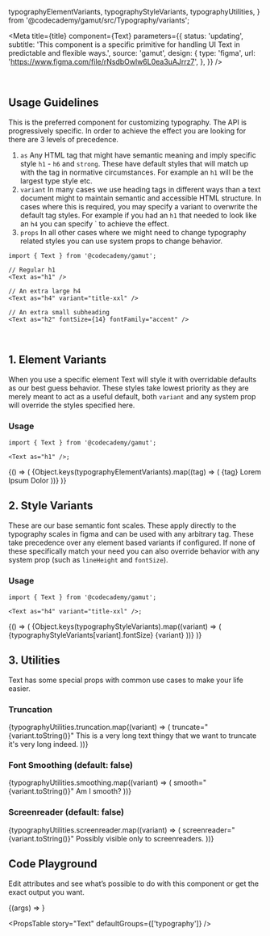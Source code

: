   typographyElementVariants,
  typographyStyleVariants,
  typographyUtilities,
} from '@codecademy/gamut/src/Typography/variants';

<Meta
  title={title}
  component={Text}
  parameters={{
    status: 'updating',
    subtitle:
      'This component is a specific primitive for handling UI Text in predictable and flexible ways.',
    source: 'gamut',
    design: {
      type: 'figma',
      url: 'https://www.figma.com/file/rNsdbOwlw6L0ea3uAJrrz7',
    },
  }}
/>

<br />

## Usage Guidelines

This is the preferred component for customizing typography. The API is progressively specific. In order to achieve the effect you are looking for there are 3 levels of precedence.

1. `as` Any HTML tag that might have semantic meaning and imply specific style `h1` - `h6` and `strong`. These have default styles that will match up with the tag in normative circumstances. For example an `h1` will be the largest type style etc.
2. `variant` In many cases we use heading tags in different ways than a text document might to maintain semantic and accessible HTML structure. In cases where this is required, you may specify a variant to overwrite the default tag styles. For example if you had an `h1` that needed to look like an `h4` you can specify `<Text as="h1" variant="title-md" /> to achieve the effect.
3. `props` In all other cases where we might need to change typography related styles you can use system props to change behavior.

```tsx
import { Text } from '@codecademy/gamut';

// Regular h1
<Text as="h1" />

// An extra large h4
<Text as="h4" variant="title-xxl" />

// An extra small subheading
<Text as="h2" fontSize={14} fontFamily="accent" />
```

<br />

## 1. Element Variants

When you use a specific element Text will style it with overridable defaults as our best guess behavior. These styles take lowest priority as they are merely meant to act as a useful default, both `variant` and any system prop will override the styles specified here.

### Usage

```tsx
import { Text } from '@codecademy/gamut';

<Text as="h1" />;
```

<Story name="Element Variants">
  {() => (
    <LayoutGrid gap={32} my={48}>
      {Object.keys(typographyElementVariants).map((tag) => (
        <Fragment key={tag}>
          <Column size={1} alignItems="center">
            <Text as="code" fontSize={14}>
              {tag}
            </Text>
          </Column>
          <Column size={11}>
            <Text as={tag}>Lorem Ipsum Dolor</Text>
          </Column>
        </Fragment>
      ))}
    </LayoutGrid>
  )}
</Story>

## 2. Style Variants

These are our base semantic font scales. These apply directly to the typography scales in figma and can be used with any arbitrary tag. These take precedence over any element based variants if configured. If none of these specifically match your need you can also override behavior with any system prop (such as `lineHeight` and `fontSize`).

### Usage

```tsx
import { Text } from '@codecademy/gamut';

<Text as="h4" variant="title-xxl" />;
```

<Story name="Variants">
  {() => (
    <LayoutGrid gap={32} my={48}>
      {Object.keys(typographyStyleVariants).map((variant) => (
        <Fragment key={variant}>
          <Column size={1} alignItems="center">
            <Text as="code" fontSize={14}>
              {typographyStyleVariants[variant].fontSize}
            </Text>
          </Column>
          <Column size={11}>
            <Text as="span" variant={variant}>
              {variant}
            </Text>
          </Column>
        </Fragment>
      ))}
    </LayoutGrid>
  )}
</Story>

## 3. Utilities

Text has some special props with common use cases to make your life easier.

### Truncation

<Canvas>
  <Story name="Truncation">
    <LayoutGrid gap={32}>
      {typographyUtilities.truncation.map((variant) => (
        <Fragment key={variant}>
          <Column size={3} alignItems="center">
            <Text as="code" fontSize={14}>
              truncate="{variant.toString()}"
            </Text>
          </Column>
          <Column size={9}>
            <Text truncate={variant} width="400px">
              This is a very long text thingy that we want to truncate it's very
              long indeed.
            </Text>
          </Column>
        </Fragment>
      ))}
    </LayoutGrid>
  </Story>
</Canvas>

### Font Smoothing (default: false)

<Story name="Smoothing">
  <LayoutGrid gap={32} mt={24} mb={48}>
    {typographyUtilities.smoothing.map((variant) => (
      <Fragment key={variant}>
        <Column size={3} alignItems="center">
          <Text as="code" fontSize={14}>
            smooth="{variant.toString()}"
          </Text>
        </Column>
        <Column size={9}>
          <Text variant="title-md" smooth={variant}>
            Am I smooth?
          </Text>
        </Column>
      </Fragment>
    ))}
  </LayoutGrid>
</Story>

### Screenreader (default: false)

<Story name="Screenreader">
  <LayoutGrid gap={32} mt={24} mb={48}>
    {typographyUtilities.screenreader.map((variant) => (
      <Fragment key={variant}>
        <Column size={3} alignItems="center">
          <Text as="code" fontSize={14}>
            screenreader="{variant.toString()}"
          </Text>
        </Column>
        <Column size={9}>
          <Text screenreader={variant}>
            Possibly visible only to screenreaders.
          </Text>
        </Column>
      </Fragment>
    ))}
  </LayoutGrid>
</Story>

## Code Playground

Edit attributes and see what’s possible to do with this component or get the exact output you want.

<Canvas>
  <Story name="Text" args={{ children: 'Hello World' }}>
    {(args) => <Text {...args} />}
  </Story>
</Canvas>

<PropsTable story="Text" defaultGroups={['typography']} />
